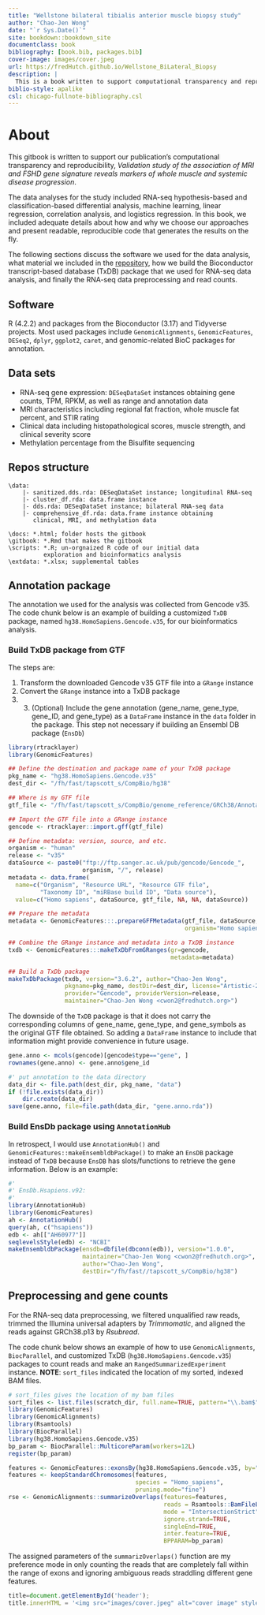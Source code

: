 ```yaml
--- 
title: "Wellstone bilateral tibialis anterior muscle biopsy study"
author: "Chao-Jen Wong"
date: "`r Sys.Date()`"
site: bookdown::bookdown_site
documentclass: book
bibliography: [book.bib, packages.bib]
cover-image: images/cover.jpeg
url: https://fredHutch.github.io/Wellstone_BiLateral_Biopsy
description: |
  This is a book written to support computational transparency and reproducibility for our publication, Validation study of the association of MRI and FSHD gene signature reveals markers of whole muscle and systemic disease progression.
biblio-style: apalike
csl: chicago-fullnote-bibliography.csl
---
```


# About

This gitbook is written to support our publication's computational transparency and reproducibility, _Validation study of the association of MRI and FSHD gene signature reveals markers of whole muscle and systemic disease progression_. 

The data analyses for the study included RNA-seq hypothesis-based and classification-based differential analysis, machine learning, linear regression, correlation analysis, and logistics regression. In this book, we included adequate details about how and why we choose our approaches and present readable, reproducible code that generates the results on the fly.

The following sections discuss the software we used for the data analysis, what material we included in the [repository](https://github.com/FredHutch/Wellstone_BiLateral_Biopsy), how we build the Bioconductor transcript-based database (TxDB) package that we used for RNA-seq data analysis, and finally the RNA-seq data preprocessing and read counts.

## Software
R (4.2.2) and packages from the Bioconductor (3.17) and Tidyverse projects. Most used packages include `GenomicAlignments`, `GenomicFeatures`, `DESeq2`, `dplyr`, `ggplot2`, `caret`, and genomic-related BioC packages for annotation. 

## Data sets
- RNA-seq gene expression: `DESeqDataSet` instances obtaining gene counts, TPM, RPKM, as well as range and annotation data
- MRI characteristics including regional fat fraction, whole muscle fat percent, and STIR rating
- Clinical data including histopathological scores, muscle strength, and clinical severity score
- Methylation percentage from the Bisulfite sequencing


## Repos structure

```
\data: 
    |- sanitized.dds.rda: DESeqDataSet instance; longitudinal RNA-seq
    |- cluster_df.rda: data.frame instance
    |- dds.rda: DESeqDataSet instance; bilateral RNA-seq data
    |- comprehensive_df.rda: data.frame instance obtaining 
       clinical, MRI, and methylation data

\docs: *.html; folder hosts the gitbook 
\gitbook: *.Rmd that makes the gitbook
\scripts: *.R; un-orgnaized R code of our initial data 
          exploration and bioinformatics analysis
\extdata: *.xlsx; supplemental tables
```

## Annotation package
The annotation we used for the analysis was collected from Gencode v35. The code chunk below is an example of building a customized `TxDB` package, named `hg38.HomoSapiens.Gencode.v35`, for our bioinformatics analysis. 

### Build TxDB package from GTF 
The steps are:

1. Transform the downloaded Gencode v35 GTF file into a `GRange` instance
2. Convert the `GRange` instance into a TxDB package
3. 3. (Optional) Include the gene annotation (gene_name, gene_type, gene_ID, and gene_type) as a `DataFrame` instance in the `data` folder in the package. This step not necessary if building an Ensembl DB package (`EnsDb`)

```r
library(rtracklayer)
library(GenomicFeatures)

## Define the destination and package name of your TxDB package
pkg_name <- "hg38.HomoSapiens.Gencode.v35"
dest_dir <- "/fh/fast/tapscott_s/CompBio/hg38"

## Where is my GTF file
gtf_file <- "/fh/fast/tapscott_s/CompBio/genome_reference/GRCh38/Annotation/gencode.v35.annotation.gtf"

## Import the GTF file into a GRange instance
gencode <- rtracklayer::import.gff(gtf_file)

## Define metadata: version, source, and etc.
organism <- "human"
release <- "v35"
dataSource <- paste0("ftp://ftp.sanger.ac.uk/pub/gencode/Gencode_",
                     organism, "/", release)
metadata <- data.frame(
  name=c("Organism", "Resource URL", "Resource GTF file",
         "Taxonomy ID", "miRBase build ID", "Data source"),
  value=c("Homo sapiens", dataSource, gtf_file, NA, NA, dataSource))

## Prepare the metadata
metadata <- GenomicFeatures:::.prepareGFFMetadata(gtf_file, dataSource,
                                                  organism="Homo sapiens")

## Combine the GRange instance and metadata into a TxDB instance
txdb <- GenomicFeatures:::makeTxDbFromGRanges(gr=gencode,
                                              metadata=metadata)

## Build a TxDb package
makeTxDbPackage(txdb, version="3.6.2", author="Chao-Jen Wong",
                pkgname=pkg_name, destDir=dest_dir, license="Artistic-2.0",
                provider="Gencode", providerVersion=release,
                maintainer="Chao-Jen Wong <cwon2@fredhutch.org>")
```

The downside of the `TxDB` package is that it does not carry the corresponding columns of gene_name, gene_type, and gene_symbols as the original GTF file obtained. So adding a `DataFrame` instance to include that information might provide convenience in future usage. 

```r
gene.anno <- mcols(gencode)[gencode$type=="gene", ]
rownames(gene.anno) <- gene.anno$gene_id

#' put annotation to the data directory
data_dir <- file.path(dest_dir, pkg_name, "data")
if (!file.exists(data_dir))
    dir.create(data_dir)
save(gene.anno, file=file.path(data_dir, "gene.anno.rda"))
```

### Build EnsDb package using `AnnotationHub`
In retrospect, I would use `AnnotationHub()` and `GenomicFeatures::makeEnsembldbPackage()` to make an `EnsDB` package instead of `TxDB` because `EnsDB` has slots/functions to retrieve the gene information. Below is an example: 
```r
#'
#' EnsDb.Hsapiens.v92: 
#'
library(AnnotationHub)
library(GenomicFeatures)
ah <- AnnotationHub()
query(ah, c("hsapiens"))
edb <- ah[["AH60977"]]
seqlevelsStyle(edb) <- "NCBI"
makeEnsembldbPackage(ensdb=dbfile(dbconn(edb)), version="1.0.0",
                     maintainer="Chao-Jen Wong <cwon2@fredhutch.org>",
                     author="Chao-Jen Wong",
                     destDir="/fh/fast//tapscott_s/CompBio/hg38")
```

## Preprocessing and gene counts
For the RNA-seq data preprocessing, we filtered unqualified raw reads, trimmed the Illumina universal adapters by _Trimmomatic_, and aligned the reads against GRCh38.p13 by _Rsubread_.

The code chunk below shows an example of how to use `GenomicAlignments`, `BiocParallel`, and customized TxDB (`hg38.HomoSapiens.Gencode.v35`) packages to count reads and make an `RangedSummarizedExperiment` instance. __NOTE__: `sort_files` indicated the location of my sorted, indexed BAM files.

```r
# sort_files gives the location of my bam files
sort_files <- list.files(scratch_dir, full.name=TRUE, pattern="\\.bam$")
library(GenomicFeatures)
library(GenomicAlignments)
library(Rsamtools)
library(BiocParallel)
library(hg38.HomoSapiens.Gencode.v35)
bp_param <- BiocParallel::MulticoreParam(workers=12L)
register(bp_param)

features <- GenomicFeatures::exonsBy(hg38.HomoSapiens.Gencode.v35, by="gene")
features <- keepStandardChromosomes(features,
                                    species = "Homo_sapiens",
                                    pruning.mode="fine")
rse <- GenomicAlignments::summarizeOverlaps(features=features,
                                            reads = Rsamtools::BamFileList(sort_file),
                                            mode = "IntersectionStrict",
                                            ignore.strand=TRUE, 
                                            singleEnd=TRUE,
                                            inter.feature=TRUE, 
                                            BPPARAM=bp_param)
```
The assigned parameters of the `summarizOverlaps()` function are my preference mode in only counting the reads that are completely fall within the range of exons and ignoring ambiguous reads straddling different gene features.

```js
title=document.getElementById('header');
title.innerHTML = '<img src="images/cover.jpeg" alt="cover image" style="width:500px;height:100px;">' + title.innerHTML
```
